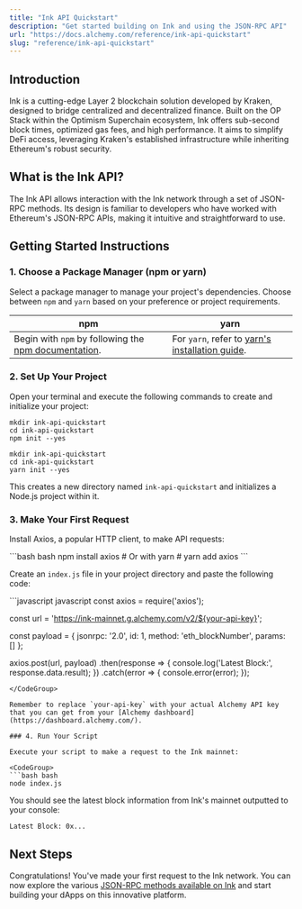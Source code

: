 ```yaml
---
title: "Ink API Quickstart"
description: "Get started building on Ink and using the JSON-RPC API"
url: "https://docs.alchemy.com/reference/ink-api-quickstart"
slug: "reference/ink-api-quickstart"
---
```


## Introduction

Ink is a cutting-edge Layer 2 blockchain solution developed by Kraken, designed to bridge centralized and decentralized finance. Built on the OP Stack within the Optimism Superchain ecosystem, Ink offers sub-second block times, optimized gas fees, and high performance. It aims to simplify DeFi access, leveraging Kraken's established infrastructure while inheriting Ethereum's robust security.

## What is the Ink API?

The Ink API allows interaction with the Ink network through a set of JSON-RPC methods. Its design is familiar to developers who have worked with Ethereum's JSON-RPC APIs, making it intuitive and straightforward to use.

## Getting Started Instructions

### 1. Choose a Package Manager (npm or yarn)

Select a package manager to manage your project's dependencies. Choose between `npm` and `yarn` based on your preference or project requirements.

| npm                                                                                                                       | yarn                                                                                                |
| ------------------------------------------------------------------------------------------------------------------------- | --------------------------------------------------------------------------------------------------- |
| Begin with `npm` by following the [npm documentation](https://docs.npmjs.com/downloading-and-installing-node-js-and-npm). | For `yarn`, refer to [yarn's installation guide](https://classic.yarnpkg.com/lang/en/docs/install). |

### 2. Set Up Your Project

Open your terminal and execute the following commands to create and initialize your project:

```
mkdir ink-api-quickstart
cd ink-api-quickstart
npm init --yes
```

```
mkdir ink-api-quickstart
cd ink-api-quickstart
yarn init --yes
```

This creates a new directory named `ink-api-quickstart` and initializes a Node.js project within it.

### 3. Make Your First Request

Install Axios, a popular HTTP client, to make API requests:

<CodeGroup>
  ```bash bash
  npm install axios
  # Or with yarn
  # yarn add axios
  ```
</CodeGroup>

Create an `index.js` file in your project directory and paste the following code:

<CodeGroup>
  ```javascript javascript
  const axios = require('axios');

  const url = 'https://ink-mainnet.g.alchemy.com/v2/${your-api-key}';

  const payload = {
    jsonrpc: '2.0',
    id: 1,
    method: 'eth_blockNumber',
    params: []
  };

  axios.post(url, payload)
    .then(response => {
      console.log('Latest Block:', response.data.result);
    })
    .catch(error => {
      console.error(error);
    });
  ```
</CodeGroup>

Remember to replace `your-api-key` with your actual Alchemy API key that you can get from your [Alchemy dashboard](https://dashboard.alchemy.com/).

### 4. Run Your Script

Execute your script to make a request to the Ink mainnet:

<CodeGroup>
  ```bash bash
  node index.js
  ```
</CodeGroup>

You should see the latest block information from Ink's mainnet outputted to your console:

```
Latest Block: 0x...
```

## Next Steps

Congratulations! You've made your first request to the Ink network. You can now explore the various [JSON-RPC methods available on Ink](/reference/ink-api-endpoints) and start building your dApps on this innovative platform.

